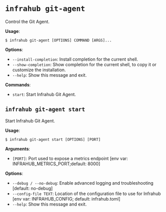 # `infrahub git-agent`

Control the Git Agent.

**Usage**:

```shell
$ infrahub git-agent [OPTIONS] COMMAND [ARGS]...
```

**Options**:

* `--install-completion`: Install completion for the current shell.
* `--show-completion`: Show completion for the current shell, to copy it or customize the installation.
* `--help`: Show this message and exit.

**Commands**:

* `start`: Start Infrahub Git Agent.

## `infrahub git-agent start`

Start Infrahub Git Agent.

**Usage**:

```shell
$ infrahub git-agent start [OPTIONS] [PORT]
```

**Arguments**:

* `[PORT]`: Port used to expose a metrics endpoint  [env var: INFRAHUB_METRICS_PORT;default: 8000]

**Options**:

* `--debug / --no-debug`: Enable advanced logging and troubleshooting  [default: no-debug]
* `--config-file TEXT`: Location of the configuration file to use for Infrahub  [env var: INFRAHUB_CONFIG; default: infrahub.toml]
* `--help`: Show this message and exit.

